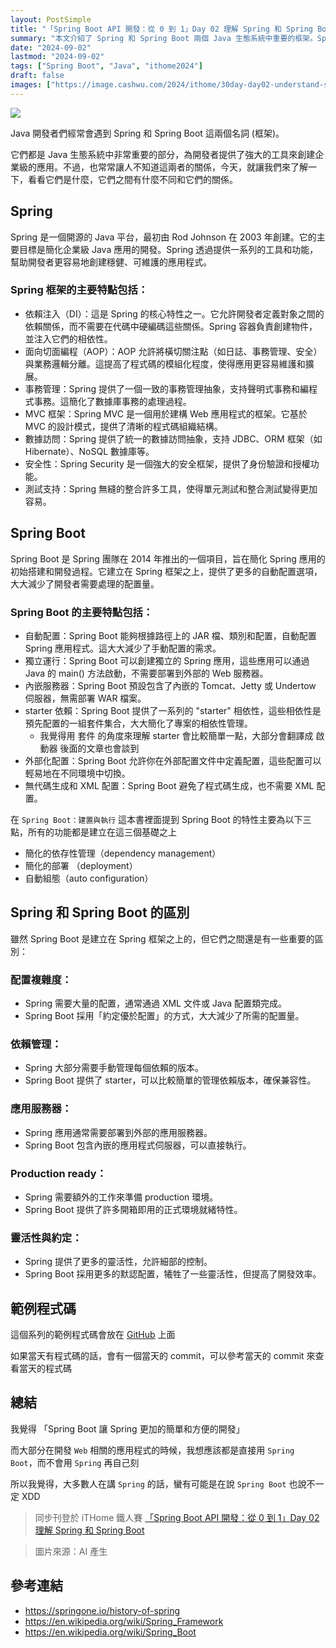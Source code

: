 ```yaml
---
layout: PostSimple
title: "「Spring Boot API 開發：從 0 到 1」Day 02 理解 Spring 和 Spring Boot"
summary: "本文介紹了 Spring 和 Spring Boot 兩個 Java 生態系統中重要的框架。Spring 是一個開源 Java 平台，提供依賴注入、AOP、事務管理等功能。Spring Boot 則建立在 Spring 之上，提供自動配置、獨立運行、內嵌服務器等特性，大大簡化了 Spring 應用的開發過程。文章比較了兩者在配置複雜度、依賴管理、應用服務器等方面的區別，總結 Spring Boot 讓 Spring 開發變得更加簡單和便捷。"
date: "2024-09-02"
lastmod: "2024-09-02"
tags: ["Spring Boot", "Java", "ithome2024"]
draft: false
images: ["https://image.cashwu.com/2024/ithome/30day-day02-understand-spring-and-spring-boot/cover.webp"]
---
```


![](https://image.cashwu.com/2024/ithome/30day-day02-understand-spring-and-spring-boot/cover.webp)

Java 開發者們經常會遇到 Spring 和 Spring Boot 這兩個名詞 (框架)。

它們都是 Java 生態系統中非常重要的部分，為開發者提供了強大的工具來創建企業級的應用。不過，也常常讓人不知道這兩者的關係，今天，就讓我們來了解一下，看看它們是什麼，它們之間有什麼不同和它們的關係。

## Spring

Spring 是一個開源的 Java 平台，最初由 Rod Johnson 在 2003 年創建。它的主要目標是簡化企業級 Java 應用的開發。Spring 透過提供一系列的工具和功能，幫助開發者更容易地創建穩健、可維護的應用程式。

### Spring 框架的主要特點包括：

- 依賴注入（DI）：這是 Spring 的核心特性之一。它允許開發者定義對象之間的依賴關係，而不需要在代碼中硬編碼這些關係。Spring 容器負責創建物件，並注入它們的相依性。
- 面向切面編程（AOP）：AOP 允許將橫切關注點（如日誌、事務管理、安全）與業務邏輯分離。這提高了程式碼的模組化程度，使得應用更容易維護和擴展。
- 事務管理：Spring 提供了一個一致的事務管理抽象，支持聲明式事務和編程式事務。這簡化了數據庫事務的處理過程。
- MVC 框架：Spring MVC 是一個用於建構 Web 應用程式的框架。它基於 MVC 的設計模式，提供了清晰的程式碼組織結構。
- 數據訪問：Spring 提供了統一的數據訪問抽象，支持 JDBC、ORM 框架（如 Hibernate）、NoSQL 數據庫等。
- 安全性：Spring Security 是一個強大的安全框架，提供了身份驗證和授權功能。
- 測試支持：Spring 無縫的整合許多工具，使得單元測試和整合測試變得更加容易。

## Spring Boot

Spring Boot 是 Spring 團隊在 2014 年推出的一個項目，旨在簡化 Spring 應用的初始搭建和開發過程。它建立在 Spring 框架之上，提供了更多的自動配置選項，大大減少了開發者需要處理的配置量。

### Spring Boot 的主要特點包括：

- 自動配置：Spring Boot 能夠根據路徑上的 JAR 檔、類別和配置，自動配置 Spring 應用程式。這大大減少了手動配置的需求。
- 獨立運行：Spring Boot 可以創建獨立的 Spring 應用，這些應用可以通過 Java 的 main() 方法啟動，不需要部署到外部的 Web 服務器。
- 內嵌服務器：Spring Boot 預設包含了內嵌的 Tomcat、Jetty 或 Undertow 伺服器，無需部署 WAR 檔案。
- starter 依賴：Spring Boot 提供了一系列的 "starter" 相依性，這些相依性是預先配置的一組套件集合，大大簡化了專案的相依性管理。
  - 我覺得用 套件 的角度來理解 starter 會比較簡單一點，大部分會翻譯成 啟動器 後面的文章也會談到
- 外部化配置：Spring Boot 允許你在外部配置文件中定義配置，這些配置可以輕易地在不同環境中切換。
- 無代碼生成和 XML 配置：Spring Boot 避免了程式碼生成，也不需要 XML 配置。

在 `Spring Boot：建置與執行` 這本書裡面提到 Spring Boot 的特性主要為以下三點，所有的功能都是建立在這三個基礎之上

- 簡化的依存性管理（dependency management）
- 簡化的部署 （deployment）
- 自動組態（auto configuration）

## Spring 和 Spring Boot 的區別

雖然 Spring Boot 是建立在 Spring 框架之上的，但它們之間還是有一些重要的區別：

### 配置複雜度：

- Spring 需要大量的配置，通常通過 XML 文件或 Java 配置類完成。
- Spring Boot 採用「約定優於配置」的方式，大大減少了所需的配置量。

### 依賴管理：

- Spring 大部分需要手動管理每個依賴的版本。
- Spring Boot 提供了 starter，可以比較簡單的管理依賴版本，確保兼容性。

### 應用服務器：

- Spring 應用通常需要部署到外部的應用服務器。
- Spring Boot 包含內嵌的應用程式伺服器，可以直接執行。

### Production ready：

- Spring 需要額外的工作來準備 production 環境。
- Spring Boot 提供了許多開箱即用的正式環境就緒特性。

### 靈活性與約定：

- Spring 提供了更多的靈活性，允許細部的控制。
- Spring Boot 採用更多的默認配置，犧牲了一些靈活性，但提高了開發效率。


## 範例程式碼

這個系列的範例程式碼會放在 [GitHub](https://github.com/cashwu/30day_springboot_api) 上面

如果當天有程式碼的話，會有一個當天的 commit，可以參考當天的 commit 來查看當天的程式碼

## 總結

我覺得 「Spring Boot 讓 Spring 更加的簡單和方便的開發」

而大部分在開發 `Web` 相關的應用程式的時候，我想應該都是直接用 `Spring Boot`，而不會用 `Spring` 再自己刻

所以我覺得，大多數人在講 `Spring` 的話，蠻有可能是在說 `Spring Boot` 也說不一定 XDD

> 同步刊登於 iTHome 鐵人賽 [「Spring Boot API 開發：從 0 到 1」Day 02 理解 Spring 和 Spring Boot](https://ithelp.ithome.com.tw/articles/10347338)

> 圖片來源：AI 產生

## 參考連結

- https://springone.io/history-of-spring
- https://en.wikipedia.org/wiki/Spring_Framework
- https://en.wikipedia.org/wiki/Spring_Boot
